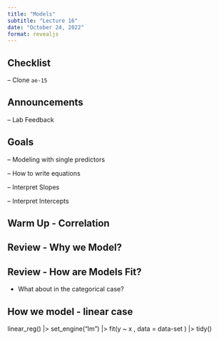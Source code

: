 ```yaml
---
title: "Models"
subtitle: "Lecture 16"
date: "October 24, 2022"
format: revealjs
---
```


## Checklist

-- Clone `ae-15`

## Announcements

-- Lab Feedback 

## Goals 

-- Modeling with single predictors 

-- How to write equations 

-- Interpret Slopes 

-- Interpret Intercepts 


## Warm Up - Correlation 


## Review - Why we Model?


## Review - How are Models Fit? 


- What about in the categorical case? 


## How we model - linear case 

linear_reg() |>
  set_engine("lm") |>
  fit(y ~ x , data = data-set ) |>
  tidy()


